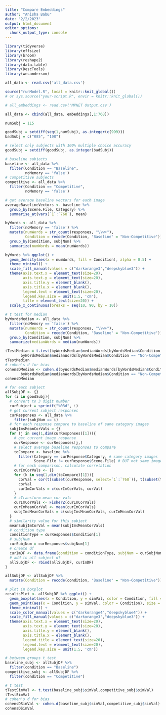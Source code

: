 ```yaml
---
title: "Compare Embeddings"
author: "Anisha Babu"
date: "2/2/2023"
output: html_document
editor_options: 
  chunk_output_type: console
---
```


```r
library(tidyverse)
library(effsize)
library(broom)
library(reshape2)
library(data.table)
library(DescTools)
library(wesanderson)

```

```r
all_data <- read.csv('all_data.csv')

source("runModel.R", local = knitr::knit_global())
# or sys.source("your-script.R", envir = knitr::knit_global())

# all_embeddings <- read.csv('MPNET Output.csv')

all_data <- cbind(all_data, embeddings[,1:768])

numSubj = 115

goodSubj = setdiff(seq(1,numSubj), as.integer(c(999)))
badSubj = c("085", "108")

# select only subjects with 100% multiple choice accuracy
goodSubj = setdiff(goodSubj, as.integer(badSubj))

```

```r
# baseline subjects 
baseline <- all_data %>%
  filter(Condition == "Baseline",
         noMemory == 'false')
# competitive subjects 
competitive <- all_data %>%
  filter(Condition == "Competitive",
         noMemory == 'false')

# get average baseline vectors for each image
averageBaselineVectors <- baseline %>%
  group_by(Scene.File, Category) %>%
  summarise_at(vars(`1`:`768`), mean)

```

```r
byWords <- all_data %>%
  filter(noMemory == 'false') %>%
  mutate(numWords = str_count(responses, "\\w+"),
         Condition = recode(Condition, "Baseline" = "Non-Competitive")) %>%
  group_by(Condition, subjNum) %>%
  summarize(numWords = mean(numWords))

byWords %>% ggplot() +
  geom_density(aes(x = numWords, fill = Condition), alpha = 0.5) + 
  theme_minimal() +
  scale_fill_manual(values = c("darkorange3","deepskyblue3")) +
  theme(axis.text.x = element_text(size=20),
        axis.text.y = element_text(size=20),
        axis.title.y = element_blank(),
        axis.title.x = element_blank(),
        legend.text = element_text(size=20),
        legend.key.size = unit(1.5, 'cm'),
        title = element_text(size=20)) +
  scale_x_continuous(breaks = seq(10, 90, by = 10))

# t test for median
byWordsMedian <- all_data %>%
  filter(noMemory == 'false') %>%
  mutate(numWords = str_count(responses, "\\w+"),
         Condition = recode(Condition, "Baseline" = "Non-Competitive")) %>%
  group_by(Condition, subjNum) %>%
  summarize(medianWords = median(numWords))

tTestMedian = t.test(byWordsMedian$medianWords[byWordsMedian$Condition == "Competitive"],
       byWordsMedian$medianWords[byWordsMedian$Condition == "Non-Competitive"])
tTestMedian
# cohen's d for bias
cohensDMedian <- cohen.d(byWordsMedian$medianWords[byWordsMedian$Condition == "Competitive"],
       byWordsMedian$medianWords[byWordsMedian$Condition == "Non-Competitive"])
cohensDMedian

```

```r
# for each subject
allSubjDF <- {}
for (i in goodSubj){
  # convert to 3 digit number
  curSubject = sprintf("%03d", i)
  # get current subject responses
  curResponses <- all_data %>%
    filter(subjNum == i)
  # for each response compare to baseline of same category images
  subjImsMeanCorVals = {}
  for (j in seq(1,dim(curResponses)[1])){
    # get current image response
    curResponse <- curResponses[j,]
    # select average baseline responses to compare
    toCompare <- baseline %>%
      filter(Category == curResponse$Category, # same category images
             Scene.File != curResponse$Scene.File) # BUT not same image
    # for each comparison, calculate correlation
    curImCorVals <- {}
    for (k in seq(1,dim(toCompare)[1])){
      corVal = cor(t(subset(curResponse, select=`1`:`768`)), t(subset(toCompare[k,], select=`1`:`768`)))
      corVal
      curImCorVals = c(curImCorVals, corVal)
    }
    # zTransform mean cor vals
    curImCorVals <- FisherZ(curImCorVals)
    curImMeanCorVal <- mean(curImCorVals)
    subjImsMeanCorVals = c(subjImsMeanCorVals, curImMeanCorVal)
  }
  # similarity value for this subject
  meanSubjImCorVal = mean(subjImsMeanCorVals)
  # condition type
  conditionType = curResponses$Condition[1]
  # subjNum
  curSubjNum = curResponses$subjNum[1]
  # create df
  curImDF <- data.frame(condition = conditionType, subjNum = curSubjNum, simVal = meanSubjImCorVal)
  # add to all subject df
  allSubjDF <- rbind(allSubjDF, curImDF)
}

allSubjDF <- allSubjDF %>%
  mutate(Condition = recode(condition, "Baseline" = "Non-Competitive"))

```

```r
# plot in boxplot
resultsPlot <- allSubjDF %>% ggplot() +
  geom_boxplot(aes(x = Condition, y = simVal, color = Condition, fill = Condition), alpha = 0.5, width=0.5) +
  geom_point(aes(x = Condition, y = simVal, color = Condition), size = 2) +
  theme_minimal() +
  scale_color_manual(values = c("darkorange4","deepskyblue4")) +
  scale_fill_manual(values = c("darkorange3","deepskyblue3")) +
  theme(axis.text.x = element_text(size=20),
        axis.text.y = element_text(size=20),
        axis.title.y = element_blank(),
        axis.title.x = element_blank(),
        legend.title = element_text(size=20),
        legend.text = element_text(size=20),
        legend.key.size = unit(1.5, 'cm'))

# between groups t test
baseline_subj <- allSubjDF %>%
  filter(condition == "Baseline")
competitive_subj <- allSubjDF %>%
  filter(condition == "Competitive")

# t test
tTestSimVal <- t.test(baseline_subj$simVal,competitive_subj$simVal)
tTestSimVal
# cohen's d for bias
cohensDSimVal <- cohen.d(baseline_subj$simVal,competitive_subj$simVal)
cohensDSimVal

```



